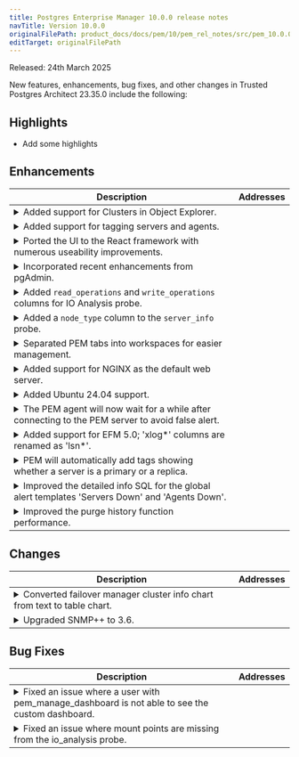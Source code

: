 ```yaml
---
title: Postgres Enterprise Manager 10.0.0 release notes
navTitle: Version 10.0.0
originalFilePath: product_docs/docs/pem/10/pem_rel_notes/src/pem_10.0.0_rel_notes.yml
editTarget: originalFilePath
---
```


Released: 24th March 2025

New features, enhancements, bug fixes, and other changes in Trusted Postgres Architect 23.35.0 include the following:

## Highlights

- Add some highlights

## Enhancements

<table class="table w-100"><thead><tr><th>Description</th><th width="10%">Addresses</th></tr></thead><tbody>
<tr><td><details><summary>Added support for Clusters in Object Explorer.</summary><hr/><p>!!!Add more detail here!!!</p></details></td><td></td></tr>
<tr><td><details><summary>Added support for tagging servers and agents.</summary><hr/></details></td><td></td></tr>
<tr><td><details><summary>Ported the UI to the React framework with numerous useability improvements.</summary><hr/><pre><code>The entire PEM user interface has been ported to the React framework. This brings the PEM project back into line with pgAdmin, making it easier for us to ull enhancements from the upstream.
It also delivers a more modern and performant interface. We have taken advantage of this porting to make numerous improvements to the UI including:
  - Add some here
</code></pre></details></td><td></td></tr>
<tr><td><details><summary>Incorporated recent enhancements from pgAdmin.</summary><hr/><pre><code>The updated architecture of PEM 10 has allowed us to pull many enhancements from pgAdmin including:
  - Generate Entity Relationship Diagrams
  - Plot charts in Query Tool results
  - Show real-time system metrics dashboard using the systemstats extension
</code></pre></details></td><td></td></tr>
<tr><td><details><summary>Added <code>read_operations</code> and <code>write_operations</code> columns for IO Analysis probe.</summary><hr/><p>This data can be used to monitor and alert on IOPS (Input/Output Operations Per Second), which is of particular relevance when using cloud storage.</p></details></td><td></td></tr>
<tr><td><details><summary>Added a <code>node_type</code> column to the <code>server_info</code> probe.</summary><hr/><pre><code>The `node_type` may take one of the below values depending on what type of node it is.
`primary`, `replica`, `readonly`, `standalone`.
</code></pre></details></td><td></td></tr>
<tr><td><details><summary>Separated PEM tabs into workspaces for easier management.</summary><hr/><p>Panels/Tabs for the following PEM components will be opened in the
'Enterprise Manager' workspace:
- Alert templates
- Email group
- Webhooks
- Custom probes
- Manage Charts
Panels/Tabs for the following PEM components will be opened in the
'Enterprise Tools' workspace:
- SQL Profiler
- Performance diagnosis
- Capacity manager report
Panels/Tabs for the following PEM components will be opened in the
'Object Explorer' workspace:
- Probe configuration
- Alerts</p></details></td><td></td></tr>
<tr><td><details><summary>Added support for NGINX as the default web server.</summary><hr/><pre><code>PEM 10 supports both Apache HTTPD and NGINX as the web server on Linux. On Windows only Apache HTTPD is supported.
The default for new installations is NGINX. Upgrades from PEM 9 will continue to use Apache HTTPD unless you opt to switch the web server by running the `/usr/edb/pem/bin/switch-web-server.sh` script.
</code></pre></details></td><td></td></tr>
<tr><td><details><summary>Added Ubuntu 24.04 support.</summary><hr/></details></td><td></td></tr>
<tr><td><details><summary>The PEM agent will now wait for a while after connecting to the PEM server to avoid false alert.</summary><hr/></details></td><td></td></tr>
<tr><td><details><summary>Added support for EFM 5.0; 'xlog*' columns are renamed as 'lsn*'.</summary><hr/></details></td><td></td></tr>
<tr><td><details><summary>PEM will automatically add tags showing whether a server is a primary or a replica.</summary><hr/></details></td><td></td></tr>
<tr><td><details><summary>Improved the detailed info SQL for the global alert templates 'Servers Down' and 'Agents Down'.</summary><hr/></details></td><td></td></tr>
<tr><td><details><summary>Improved the purge history function performance.</summary><hr/></details></td><td></td></tr>
</tbody></table>


## Changes

<table class="table w-100"><thead><tr><th>Description</th><th width="10%">Addresses</th></tr></thead><tbody>
<tr><td><details><summary>Converted failover manager cluster info chart from text to table chart.</summary><hr/></details></td><td></td></tr>
<tr><td><details><summary>Upgraded SNMP++ to 3.6.</summary><hr/></details></td><td></td></tr>
</tbody></table>


## Bug Fixes

<table class="table w-100"><thead><tr><th>Description</th><th width="10%">Addresses</th></tr></thead><tbody>
<tr><td><details><summary>Fixed an issue where a user with pem_manage_dashboard is not able to see the custom dashboard.</summary><hr/></details></td><td></td></tr>
<tr><td><details><summary>Fixed an issue where mount points are missing from the io_analysis probe.</summary><hr/></details></td><td></td></tr>
</tbody></table>


